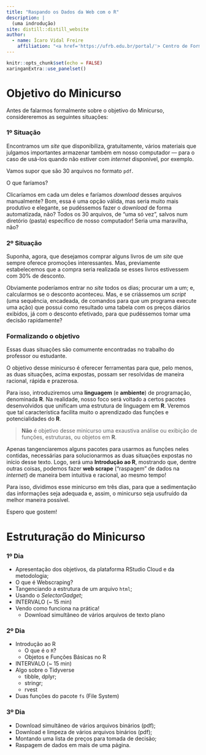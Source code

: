 ```yaml
---
title: "Raspando os Dados da Web com o R"
description: |
  (uma indrodução)
site: distill::distill_website
author:
  - name: Ícaro Vidal Freire
    affiliation: "<a href='https://ufrb.edu.br/portal/'> Centro de Formação de Professores</a>, UFRB, Amargosa"
---
```


```r
knitr::opts_chunk$set(echo = FALSE)
xaringanExtra::use_panelset()
```

# Objetivo do Minicurso

Antes de falarmos formalmente sobre o objetivo do Minicurso, considereremos as 
seguintes situações:

::: {.panelset}
::: {.panel}
### 1º Situação

Encontramos um *site* que disponibiliza, gratuitamente, vários materiais que
julgamos importantes armazenar também em nosso computador --- para o caso de 
usá-los quando não estiver com *internet* disponível, por exemplo.

Vamos supor que são 30 arquivos no formato `pdf`.

O que faríamos?

Clicaríamos em cada um deles e faríamos *download* desses arquivos manualmente?
Bom, essa é uma opção válida, mas seria muito mais produtivo e elegante, se 
pudéssemos fazer o *download* de forma automatizada, não?
Todos os 30 arquivos, de "uma só vez", salvos num diretório (pasta) específico 
de nosso computador!
Seria uma maravilha, não?

:::
::: {.panel}
### 2º Situação

Suponha, agora, que desejamos comprar alguns livros de um *site* que sempre 
oferece promoções interessantes.
Mas, previamente estabelecemos que a compra seria realizada se esses livros 
estivessem com 30% de desconto.

Obviamente poderíamos entrar no *site* todos os dias; procurar um a um; e, 
calcularmos se o desconto aconteceu.
Mas, e se criássemos um *script* (uma sequência, encadeada, de comandos para que 
um programa execute uma ação) que possui como resultado uma tabela com os preços
diários exibidos, já com o desconto efetivado, para que pudéssemos tomar uma 
decisão rapidamente?

::: 
:::

### Formalizando o objetivo

Essas duas situações são comumente encontradas no trabalho do professor ou 
estudante.

O objetivo desse minicurso é oferecer ferramentas para que, pelo menos, as duas
situações, acima expostas, possam ser resolvidas de maneira racional, rápida
e prazerosa.

Para isso, introduziremos uma **linguagem** (e **ambiente**) de programação, 
denominada **R**. 
Na realidade, nosso foco será voltado a certos pacotes desenvolvidos que 
unificam uma estrutura de linguagem em **R**.
Veremos que tal característica facilita muito o aprendizado das funções e 
potencialidades do **R**.

> **Não** é objetivo desse minicurso uma exaustiva análise ou exibição de funções, estruturas, ou objetos em **R**.

Apenas tangenciaremos alguns pacotes para usarmos as funções neles contidas, 
necessárias para solucionarmos as duas situações expostas no início desse texto.
Logo, será uma **Introdução ao R**, mostrando que, dentre outras coisas, podemos
fazer **web scrape** ("raspagem" de dados na *internet*) de maneira bem intuitiva
e racional, ao mesmo tempo!

Para isso, dividimos esse minicurso em três dias, para que a sedimentação das 
informações seja adequada e, assim, o minicurso seja usufruído da melhor maneira
possível.

Espero que gostem! 

# Estruturação do Minicurso

::: {.panelset}
::: {.panel}
### 1º Dia
  
  - Apresentação dos objetivos, da plataforma RStudio Cloud e da metodologia;
  - O que é Webscraping?
  - Tangenciando a estrutura de um arquivo `html`;
  - Usando o *SelectorGadget*;
  - INTERVALO (~ 15 min)
  - Vendo como funciona na prática!
    + Download simultâneo de vários arquivos de texto plano

:::

::: {.panel}
### 2º Dia
  
  - Introdução ao R
    + O que é o `R`?
    + Objetos e Funções Básicas no R
  - INTERVALO (~ 15 min)
  - Algo sobre o Tidyverse
    + tibble, dplyr;
    + stringr;
    + rvest
  - Duas funções do pacote `fs` (File System)
:::

::: {.panel}  
### 3º Dia
  - Download simultâneo de vários arquivos binários (pdf);
  - Download e limpeza de vários arquivos binários (pdf);
  - Montando uma lista de preços para tomada de decisão;
  - Raspagem de dados em mais de uma página.

:::
:::
